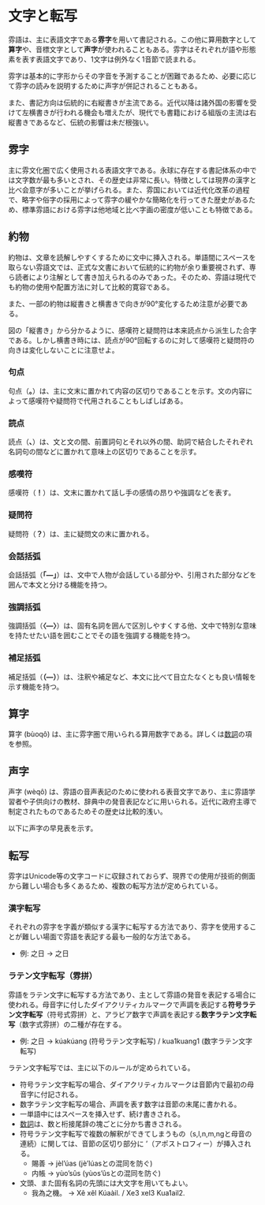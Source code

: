 
# 文字と転写

雰語は、主に表語文字である**雰字**を用いて書記される。この他に算用数字として**算字**や、音標文字として**声字**が使われることもある。雰字はそれぞれが語や形態素を表す表語文字であり、1文字は例外なく1音節で読まれる。

雰字は基本的に字形からその字音を予測することが困難であるため、必要に応じて雰字の読みを説明するために声字が併記されることもある。

また、書記方向は伝統的に右縦書きが主流である。近代以降は諸外国の影響を受けて左横書きが行われる機会も増えたが、現代でも書籍における組版の主流は右縦書きであるなど、伝統の影響は未だ根強い。

## 雰字

主に雰文化圏で広く使用される表語文字である。永球に存在する書記体系の中では文字数が最も多いとされ、その歴史は非常に長い。特徴としては現界の漢字と比べ会意字が多いことが挙げられる。また、雰国においては近代化改革の過程で、略字や俗字の採用によって雰字の緩やかな簡略化を行ってきた歴史があるため、標準雰語における雰字は他地域と比べ字画の密度が低いことも特徴である。

## 約物

約物は、文章を読解しやすくするために文中に挿入される。単語間にスペースを取らない雰語文では、正式な文書において伝統的に約物が余り重要視されず、専ら読者により注解として書き加えられるのみであった。そのため、雰語は現代でも約物の使用や配置方法に対して比較的寛容である。

また、一部の約物は縦書きと横書きで向きが90°変化するため注意が必要である。

<ScrollableImg src="/phun-grammar/marks.png" height={300}/>

図の「縦書き」から分かるように、感嘆符と疑問符は本来読点から派生した合字である。しかし横書き時には、読点が90°回転するのに対して感嘆符と疑問符の向きは変化しないことに注意せよ。

### 句点

句点（<PText>**。**</PText>）は、主に文末に置かれて内容の区切りであることを示す。文の内容によって感嘆符や疑問符で代用されることもしばしばある。

### 読点

読点（<PText>**、**</PText>）は、文と文の間、前置詞句とそれ以外の間、助詞で結合したそれぞれ名詞句の間などに置かれて意味上の区切りであることを示す。

### 感嘆符

感嘆符（<PText>**！**</PText>）は、文末に置かれて話し手の感情の昂りや強調などを表す。

### 疑問符

疑問符（<PText>**？**</PText>）は、主に疑問文の末に置かれる。

### 会話括弧

会話括弧（<PText>**「―」**</PText>）は、文中で人物が会話している部分や、引用された部分などを囲んで本文と分ける機能を持つ。

### 強調括弧

強調括弧（<PText>**〈―〉**</PText>）は、固有名詞を囲んで区別しやすくする他、文中で特別な意味を持たせたい語を囲むことでその語を強調する機能を持つ。

### 補足括弧

補足括弧（<PText>**（―）**</PText>）は、注釈や補足など、本文に比べて目立たなくとも良い情報を示す機能を持つ。

## 算字

算字 (<PText>bùoqô</PText>) は、主に雰字圏で用いられる算用数字である。詳しくは[数詞](../08)の項を参照。

## 声字

声字 (<PText>wèqô</PText>) は、雰語の音声表記のために使われる表音文字であり、主に雰語学習者や子供向けの教材、辞典中の発音表記などに用いられる。近代に政府主導で制定されたものであるためその歴史は比較的浅い。

以下に声字の早見表を示す。

<ScrollableImg src="/phun-grammar/weqo.png" height={700}/>

## 転写

雰字はUnicode等の文字コードに収録されておらず、現界での使用が技術的側面から難しい場合も多くあるため、複数の転写方法が定められている。

### 漢字転写

それぞれの雰字を字義が類似する漢字に転写する方法であり、雰字を使用することが難しい場面で雰語を表記する最も一般的な方法である。

- 例: <span className="phun">之日</span> → <PText>之日</PText>

### ラテン文字転写（雰拼）

雰語をラテン文字に転写する方法であり、主として雰語の発音を表記する場合に使われる。母音字に付したダイアクリティカルマークで声調を表記する**符号ラテン文字転写**（符号式雰拼）と、アラビア数字で声調を表記する**数字ラテン文字転写**（数字式雰拼）の二種が存在する。

- 例: <span className="phun">之日</span> → <PText>kúakúang</PText> (符号ラテン文字転写) / <PText>kua1kuang1</PText> (数字ラテン文字転写)

ラテン文字転写では、主に以下のルールが定められている。

- 符号ラテン文字転写の場合、ダイアクリティカルマークは音節内で最初の母音字に付記される。
- 数字ラテン文字転写の場合、声調を表す数字は音節の末尾に書かれる。
- 一単語中にはスペースを挿入せず、続け書きされる。
- [数詞](../08)は、数と桁接尾辞の塊ごとに分かち書きされる。
- 符号ラテン文字転写で複数の解釈ができてしまうもの（s,l,n,m,ngと母音の連続）に関しては、音節の区切り部分に ’（アポストロフィー）が挿入される。
  - <PText>賜善</PText> → <PText>jèl’úas</PText> (<PText>jè’lúas</PText>との混同を防ぐ)
  - <PText>内帳</PText> → <PText>yùo’sûs</PText> (<PText>yùos’ûs</PText>との混同を防ぐ)
- 文頭、また固有名詞の先頭には大文字を用いてもよい。
  - <PText>我為之機。</PText> → <PText>Xê xêl Kúaàil.</PText> / <PText>Xe3 xel3 Kua1ail2.</PText>